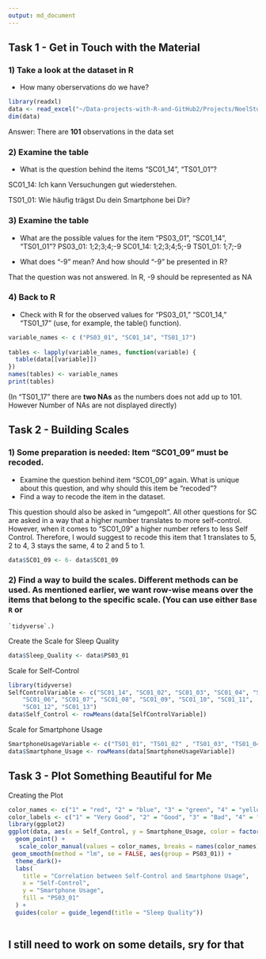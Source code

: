 ```yaml
---
output: md_document
---
```


## Task 1 - Get in Touch with the Material

### 1) Take a look at the dataset in R

-   How many oberservations do we have?

```r
library(readxl)
data <- read_excel("~/Data-projects-with-R-and-GitHub2/Projects/NoelStudentAcc/data_smaschkon_2023-02-11_09-11.xlsx", na ="-9")
dim(data)
```

Answer: There are **101** observations in the data set

### 2) Examine the table

-   What is the question behind the items "SC01_14", "TS01_01"?

SC01_14: Ich kann Versuchungen gut wiederstehen.

TS01_01: Wie häufig trägst Du dein Smartphone bei Dir?

### 3) Examine the table

-   What are the possible values for the item "PS03_01", "SC01_14", "TS01_01"? PS03_01: 1;2;3;4;-9 SC01_14: 1;2;3;4;5;-9 TS01_01: 1;7;-9

-   What does "-9" mean? And how should "-9" be presented in R?

That the question was not answered. In R, -9 should be represented as NA

### 4) Back to R

-   Check with R for the observed values for "PS03_01," "SC01_14," "TS01_17" (use, for example, the table() function).

```r
variable_names <- c ("PS03_01", "SC01_14", "TS01_17")
  
tables <- lapply(variable_names, function(variable) {
  table(data[[variable]])
})
names(tables) <- variable_names
print(tables)

```
(In "TS01_17" there are **two NAs** as the numbers does not add up to 101. However Number of NAs are not displayed directly)

## Task 2 - Building Scales


### 1)  Some preparation is needed: Item "SC01_09" must be recoded.

  * Examine the question behind item "SC01_09" again. What is unique
    about this question, and why should this item be "recoded"?
  * Find a way to recode the item in the dataset.
  
This question should also be asked in "umgepolt". All other questions for SC are asked in a way that a higher number translates to more self-control. However, when it comes to "SC01_09" a higher number refers to less Self Control. Therefore, I would suggest to recode this item that 1 translates to 5, 2 to 4, 3 stays the same, 4 to 2 and 5 to 1.

```r
data$SC01_09 <- 6- data$SC01_09
```

### 2) **Find a way to build the scales.** Different methods can be used. As mentioned earlier, we want row-wise means over the items that belong to the specific scale. (You can use either `Base R` or
    `tidyverse`.)

Create the Scale for Sleep Quality    
```r
data$Sleep_Quality <- data$PS03_01
```

Scale for Self-Control
```r
library(tidyverse)
SelfControlVariable <- c("SC01_14", "SC01_02", "SC01_03", "SC01_04", "SC01_05",
    "SC01_06", "SC01_07", "SC01_08", "SC01_09", "SC01_10", "SC01_11",
    "SC01_12", "SC01_13")
data$Self_Control <- rowMeans(data[SelfControlVariable])

```

Scale for Smartphone Usage
```r
SmartphoneUsageVariable <- c("TS01_01", "TS01_02" , "TS01_03", "TS01_04", "TS01_05", "TS01_06", "TS01_07", "TS01_08", "TS01_09", "TS01_10", "TS01_11", "TS01_12", "TS01_13", "TS01_14", "TS01_15", "TS01_16", "TS01_17", "TS01_18", "TS01_19")
data$Smartphone_Usage <- rowMeans(data[SmartphoneUsageVariable])
```

## Task 3 - Plot Something Beautiful for Me

Creating the Plot


```r

color_names <- c("1" = "red", "2" = "blue", "3" = "green", "4" = "yellow")
color_labels <- c("1" = "Very Good", "2" = "Good", "3" = "Bad", "4" = "Very Bad")
library(ggplot2)
ggplot(data, aes(x = Self_Control, y = Smartphone_Usage, color = factor(PS03_01))) +
  geom_point() +
   scale_color_manual(values = color_names, breaks = names(color_names), labels = color_labels) +
 geom_smooth(method = "lm", se = FALSE, aes(group = PS03_01)) +
  theme_dark()+
  labs(
    title = "Correlation between Self-Control and Smartphone Usage",
    x = "Self-Control",
    y = "Smartphone Usage",
    fill = "PS03_01"
  ) +
  guides(color = guide_legend(title = "Sleep Quality"))
 

```
## I still need to work on some details, sry for that

